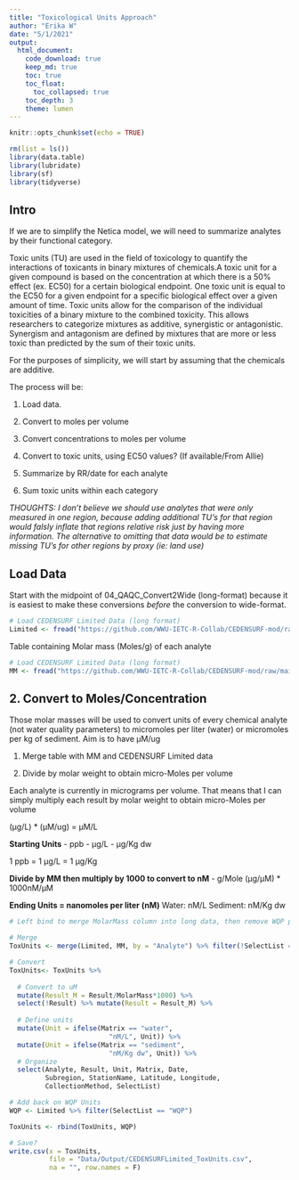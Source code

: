 ```yaml
---
title: "Toxicological Units Approach"
author: "Erika W"
date: "5/1/2021"
output:
  html_document:
    code_download: true
    keep_md: true
    toc: true
    toc_float:
      toc_collapsed: true
    toc_depth: 3
    theme: lumen
---
```


```r
knitr::opts_chunk$set(echo = TRUE)
```

```r
rm(list = ls())
library(data.table)
library(lubridate)
library(sf)
library(tidyverse)
```

## Intro

If we are to simplify the Netica model, we will need to summarize analytes by their functional category. 

Toxic units (TU) are used in the field of toxicology to quantify the interactions of toxicants in binary mixtures of chemicals.A toxic unit for a given compound is based on the concentration at which there is a 50% effect (ex. EC50) for a certain biological endpoint. One toxic unit is equal to the EC50 for a given endpoint for a specific biological effect over a given amount of time. Toxic units allow for the comparison of the individual toxicities of a binary mixture to the combined toxicity. This allows researchers to categorize mixtures as additive, synergistic or antagonistic. Synergism and antagonism are defined by mixtures that are more or less toxic than predicted by the sum of their toxic units.

For the purposes of simplicity, we will start by assuming that the chemicals are additive.

The process will be:

1. Load data. 

2. Convert to moles per volume

3. Convert concentrations to moles per volume

4. Convert to toxic units, using EC50 values? (If available/From Allie)

5. Summarize by RR/date for each analyte

6. Sum toxic units within each category

*THOUGHTS: I don't believe we should use analytes that were only measured in one region, because adding additional TU's for that region would falsly inflate that regions relative risk just by having more information. The alternative to omitting that data would be to estimate missing TU's for other regions by proxy (ie: land use)*

## Load Data

Start with the midpoint of 04_QAQC_Convert2Wide (long-format) because it is easiest to make these conversions *before* the conversion to wide-format.

```r
# Load CEDENSURF Limited Data (long format)
Limited <- fread("https://github.com/WWU-IETC-R-Collab/CEDENSURF-mod/raw/main/Data/Output/CEDENSURF_Limited_FixedUnits.csv")
```
Table containing Molar mass (Moles/g) of each analyte

```r
# Load CEDENSURF Limited Data (long format)
MM <- fread("https://github.com/WWU-IETC-R-Collab/CEDENSURF-mod/raw/main/Data/MolarMass.csv")
```

## 2. Convert to Moles/Concentration

Those molar masses will be used to convert units of every chemical analyte (not water quality parameters) to micromoles per liter (water) or micromoles per kg of sediment. Aim is to have μM/ug

  1. Merge table with MM and CEDENSURF Limited data
  
  2. Divide by molar weight to obtain micro-Moles per volume

Each analyte is currently in micrograms per volume. That means that I can simply multiply each result by molar weight to obtain micro-Moles per volume

(μg/L) * (μM/ug) = μM/L

**Starting Units**
- ppb
- μg/L
- μg/Kg dw

1 ppb = 1 μg/L = 1 μg/Kg

**Divide by MM then multiply by 1000 to convert to nM**
- g/Mole (μg/μM) * 1000nM/μM

**Ending Units = nanomoles per liter (nM)**
Water:    nM/L
Sediment: nM/Kg dw

```r
# Left bind to merge MolarMass column into long data, then remove WQP parameters that won't undergo this process

# Merge
ToxUnits <- merge(Limited, MM, by = "Analyte") %>% filter(!SelectList == "WQP")

# Convert
ToxUnits<- ToxUnits %>% 
  
  # Convert to uM
  mutate(Result_M = Result/MolarMass*1000) %>% 
  select(!Result) %>% mutate(Result = Result_M) %>%
  
  # Define units
  mutate(Unit = ifelse(Matrix == "water", 
                         "nM/L", Unit)) %>% 
  mutate(Unit = ifelse(Matrix == "sediment", 
                         "nM/Kg dw", Unit)) %>% 
  # Organize
  select(Analyte, Result, Unit, Matrix, Date, 
         Subregion, StationName, Latitude, Longitude,
         CollectionMethod, SelectList)
```


```r
# Add back on WQP Units
WQP <- Limited %>% filter(SelectList == "WQP")

ToxUnits <- rbind(ToxUnits, WQP)

# Save?
write.csv(x = ToxUnits, 
          file = "Data/Output/CEDENSURFLimited_ToxUnits.csv", 
          na = "", row.names = F)
```


